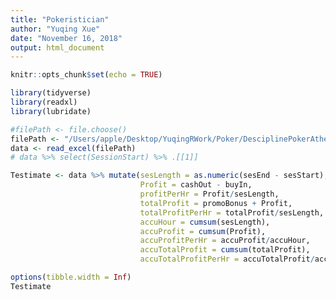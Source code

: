 ```yaml
---
title: "Pokeristician"
author: "Yuqing Xue"
date: "November 16, 2018"
output: html_document
---
```


```r
knitr::opts_chunk$set(echo = TRUE)
```

```r
library(tidyverse)
library(readxl)
library(lubridate)
```

```r
#filePath <- file.choose()
filePath <- "/Users/apple/Desktop/YuqingRWork/Poker/DesciplinePokerAtheletes.xlsx"
data <- read_excel(filePath)
# data %>% select(SessionStart) %>% .[[1]]

Testimate <- data %>% mutate(sesLength = as.numeric(sesEnd - sesStart), # can directly make substraction between times
                             Profit = cashOut - buyIn, 
                             profitPerHr = Profit/sesLength,
                             totalProfit = promoBonus + Profit,
                             totalProfitPerHr = totalProfit/sesLength, 
                             accuHour = cumsum(sesLength),
                             accuProfit = cumsum(Profit), 
                             accuProfitPerHr = accuProfit/accuHour,
                             accuTotalProfit = cumsum(totalProfit),
                             accuTotalProfitPerHr = accuTotalProfit/accuHour); 

options(tibble.width = Inf)
Testimate

```

